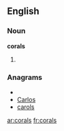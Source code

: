 ==English==

===Noun===
'''corals'''

# {{plural of|[[coral]]}}

===Anagrams===
* {{alphagram|aclors}}
* [[Carlos#English|Carlos]]
* [[carols#English|carols]]


[[ar:corals]]
[[fr:corals]]